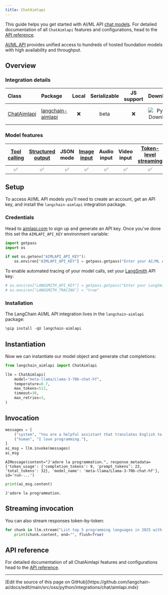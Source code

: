 ```yaml
---
title: ChatAimlapi
---
```


This guide helps you get started with AI/ML API [chat models](/oss/python/langchain/models). For detailed documentation of all `ChatAimlapi` features and configurations, head to the [API reference](https://python.langchain.com/api_reference/aimlapi/chat_models/langchain_aimlapi.chat_models.ChatAimlapi.html).

[AI/ML API](https://aimlapi.com/app/?utm_source=langchain&utm_medium=github&utm_campaign=integration) provides unified access to hundreds of hosted foundation models with high availability and throughput.

## Overview

### Integration details

| Class | Package | Local | Serializable | JS support | Downloads | Version |
| :--- | :--- | :---: | :---: | :---: | :---: | :---: |
| [ChatAimlapi](https://python.langchain.com/api_reference/aimlapi/chat_models/langchain_aimlapi.chat_models.ChatAimlapi.html) | [langchain-aimlapi](https://python.langchain.com/api_reference/aimlapi/index.html) | ❌ | beta | ❌ | ![PyPI - Downloads](https://img.shields.io/pypi/dm/langchain-aimlapi?style=flat-square&label=%20) | ![PyPI - Version](https://img.shields.io/pypi/v/langchain-aimlapi?style=flat-square&label=%20) |

### Model features

| [Tool calling](/oss/python/langchain/tools) | [Structured output](/oss/python/langchain/structured-output) | JSON mode | [Image input](/oss/python/langchain/messages#multimodal) | Audio input | Video input | [Token-level streaming](/oss/python/langchain/streaming/) | Native async | [Token usage](/oss/python/langchain/models#token-usage) | [Logprobs](/oss/python/langchain/models#log-probabilities) |
| :---: | :---: | :---: | :---: | :---: | :---: | :---: | :---: | :---: | :---: |
| ✅ | ✅ | ✅ | ✅ | ✅ | ✅ | ✅ | ✅ | ✅ | ✅ |

## Setup

To access AI/ML API models you'll need to create an account, get an API key, and install the `langchain-aimlapi` integration package.

### Credentials

Head to [aimlapi.com](https://aimlapi.com/app/?utm_source=langchain&utm_medium=github&utm_campaign=integration) to sign up and generate an API key. Once you've done this set the `AIMLAPI_API_KEY` environment variable:

```python
import getpass
import os

if not os.getenv("AIMLAPI_API_KEY"):
    os.environ["AIMLAPI_API_KEY"] = getpass.getpass("Enter your AI/ML API key: ")
```

To enable automated tracing of your model calls, set your [LangSmith](https://docs.smith.langchain.com/) API key:

```python
# os.environ["LANGSMITH_API_KEY"] = getpass.getpass("Enter your LangSmith API key: ")
# os.environ["LANGSMITH_TRACING"] = "true"
```

### Installation

The LangChain AI/ML API integration lives in the `langchain-aimlapi` package:

```python
%pip install -qU langchain-aimlapi
```

## Instantiation

Now we can instantiate our model object and generate chat completions:

```python
from langchain_aimlapi import ChatAimlapi

llm = ChatAimlapi(
    model="meta-llama/Llama-3-70b-chat-hf",
    temperature=0.7,
    max_tokens=512,
    timeout=30,
    max_retries=3,
)
```

## Invocation

```python
messages = [
    ("system", "You are a helpful assistant that translates English to French."),
    ("human", "I love programming."),
]
ai_msg = llm.invoke(messages)
ai_msg
```

```output
AIMessage(content="J'adore la programmation.", response_metadata={'token_usage': {'completion_tokens': 9, 'prompt_tokens': 23, 'total_tokens': 32}, 'model_name': 'meta-llama/Llama-3-70b-chat-hf'}, id='run-...')
```

```python
print(ai_msg.content)
```

```output
J'adore la programmation.
```

## Streaming invocation

You can also stream responses token-by-token:

```python
for chunk in llm.stream("List top 5 programming languages in 2025 with reasons."):
    print(chunk.content, end="", flush=True)
```

## API reference

For detailed documentation of all ChatAimlapi features and configurations head to the [API reference](https://python.langchain.com/api_reference/aimlapi/chat_models/langchain_aimlapi.chat_models.ChatAimlapi.html).

---

<Callout icon="pen-to-square" iconType="regular">
  [Edit the source of this page on GitHub](https://github.com/langchain-ai/docs/edit/main/src/oss/python/integrations/chat/aimlapi.mdx)
</Callout>
